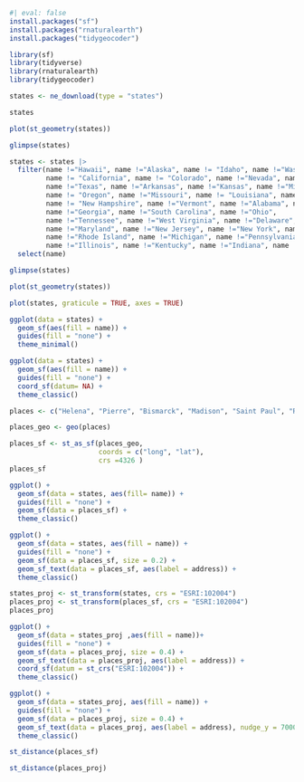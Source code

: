

```r
#| eval: false
install.packages("sf")
install.packages("rnaturalearth")
install.packages("tidygeocoder")
```

```r
library(sf)
library(tidyverse)
library(rnaturalearth)
library(tidygeocoder)
```

```r
states <- ne_download(type = "states")

states

plot(st_geometry(states))

glimpse(states)

states <- states |>
  filter(name !="Hawaii", name !="Alaska", name != "Idaho", name !="Washington", name !="Arizona", 
         name != "California", name != "Colorado", name !="Nevada", name !="New Mexico", name !="Utah",
         name !="Texas", name !="Arkansas", name !="Kansas", name !="Mississippi", name !="Virginia", 
         name != "Oregon", name !="Missouri", name != "Louisiana", name !="Massachusetts",
         name != "New Hampshire", name !="Vermont", name !="Alabama", name !="Florida", 
         name !="Georgia", name !="South Carolina", name !="Ohio", 
         name !="Tennessee", name !="West Virginia", name !="Delaware", name !="District of Columbia", 
         name !="Maryland", name !="New Jersey", name !="New York", name !="Iowa", name !="Connecticut",
         name !="Rhode Island", name !="Michigan", name !="Pennsylvania", name !="Maine", 
         name !="Illinois", name !="Kentucky", name !="Indiana", name !="Oklahoma") |>
  select(name)

glimpse(states)

plot(st_geometry(states))
```

```r
plot(states, graticule = TRUE, axes = TRUE)

ggplot(data = states) +
  geom_sf(aes(fill = name)) +
  guides(fill = "none") +
  theme_minimal()

ggplot(data = states) + 
  geom_sf(aes(fill = name)) +
  guides(fill = "none") +
  coord_sf(datum= NA) +
  theme_classic()

```
```r
places <- c("Helena", "Pierre", "Bismarck", "Madison", "Saint Paul", "Raleigh", "Cheyenne", "Lincoln")

places_geo <- geo(places)

places_sf <- st_as_sf(places_geo, 
                      coords = c("long", "lat"), 
                      crs =4326 )
places_sf
```

```r
ggplot() +
  geom_sf(data = states, aes(fill= name)) +
  guides(fill = "none") +
  geom_sf(data = places_sf) +
  theme_classic()

ggplot() +
  geom_sf(data = states, aes(fill = name)) +
  guides(fill = "none") +
  geom_sf(data = places_sf, size = 0.2) +
  geom_sf_text(data = places_sf, aes(label = address)) +
  theme_classic()
```

```r
states_proj <- st_transform(states, crs = "ESRI:102004")
places_proj <- st_transform(places_sf, crs = "ESRI:102004")
places_proj

ggplot() +
  geom_sf(data = states_proj ,aes(fill = name))+
  guides(fill = "none") +
  geom_sf(data = places_proj, size = 0.4) +
  geom_sf_text(data = places_proj, aes(label = address)) +
  coord_sf(datum = st_crs("ESRI:102004")) +
  theme_classic()

ggplot() +
  geom_sf(data = states_proj, aes(fill = name)) +
  guides(fill = "none") +
  geom_sf(data = places_proj, size = 0.4) +
  geom_sf_text(data = places_proj, aes(label = address), nudge_y = 70000) +
  theme_classic()

st_distance(places_sf)

st_distance(places_proj)

```



